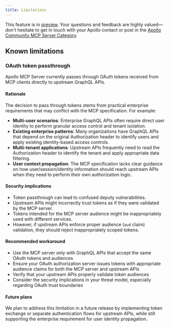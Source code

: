 ```yaml
---
title: Limitations
---
```


<PreviewFeature>

This feature is in [preview](/graphos/resources/feature-launch-stages#preview). Your questions and feedback are highly valued—don't hesitate to get in touch with your Apollo contact or post in the [Apollo Community MCP Server Category](https://community.apollographql.com/c/mcp-server/41).

</PreviewFeature>

## Known limitations

### OAuth token passthrough

Apollo MCP Server currently passes through OAuth tokens received from MCP clients directly to upstream GraphQL APIs.

#### Rationale 

The decision to pass through tokens stems from practical enterprise requirements that may conflict with the MCP specification. For example: 

- **Multi-user scenarios**: Enterprise GraphQL APIs often require direct user identity to perform granular access control and tenant isolation.
- **Existing enterprise patterns**: Many organizations have GraphQL APIs that depend on the original Authorization header to identify users and apply existing identity-based access controls.
- **Multi-tenant applications**: Upstream APIs frequently need to read the Authorization header to identify the tenant and apply appropriate data filtering.
- **User context propagation**: The MCP specification lacks clear guidance on how user/session/identity information should reach upstream APIs when they need to perform their own authorization logic.

#### Security implications

- Token passthrough can lead to confused deputy vulnerabilities.
- Upstream APIs might incorrectly trust tokens as if they were validated by the MCP server.
- Tokens intended for the MCP server audience might be inappropriately used with different services.
- However, if upstream APIs enforce proper audience (`aud` claim) validation, they should reject inappropriately scoped tokens.

#### Recommended workaround

- Use the MCP server only with GraphQL APIs that accept the same OAuth tokens and audiences
- Ensure your OAuth authorization server issues tokens with appropriate audience claims for both the MCP server and upstream APIs
- Verify that your upstream APIs properly validate token audiences
- Consider the security implications in your threat model, especially regarding OAuth trust boundaries

#### Future plans

We plan to address this limitation in a future release by implementing token exchange or separate authentication flows for upstream APIs, while still supporting the enterprise requirement for user identity propagation.
